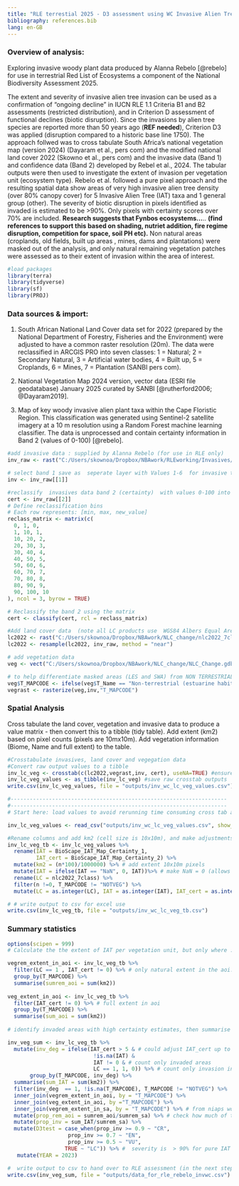 ```yaml
---
title: "RLE terrestial 2025 - D3 assessment using WC Invasive Alien Tree data"
bibliography: references.bib
lang: en-GB
---
```


### Overview of analysis:

Exploring invasive woody plant data produced by Alanna Rebelo [@rebelo] for use in terrestrial Red List of Ecosystems a component of the National Biodiversity Assessment 2025.

The extent and severity of invasive alien tree invasion can be used as a confirmation of "ongoing decline" in IUCN RLE 1.1 Criteria B1 and B2 assessments (restricted distribution), and in Criterion D assessment of functional declines (biotic disruption). Since the invasions by alien tree species are reported more than 50 years ago (**REF needed**), Criterion D3 was applied (disruption compared to a historic base line 1750). The approach follwed was to cross tabulate South Africa's national vegetation map (version 2024) (Dayaram et al., pers com) and the modified national land cover 2022 (Skowno et al., pers com) and the invasive data (Band 1) and confidence data (Band 2) developed by Rebel et al., 2024. The tabular outputs were then used to investigate the extent of invasion per vegetation unit (ecosystem type). Rebelo et al. followed a pure pixel approach and the resulting spatial data show areas of very high invasive alien tree density (over 80% canopy cover) for 5 Invasive Alien Tree (IAT) taxa and 1 general group (other). The severity of biotic disruption in pixels identified as invaded is estimated to be \>90%. Only pixels with certainty scores over 70% are included. **Research suggests that Fynbos ecosystems...**.. **(find references to support this based on shading, nutriet addition, fire regime disruption, competition for space, soil PH etc).** Non natural areas (croplands, old fields, built up areas , mines, dams and plantations) were masked out of the analysis, and only natural remaining vegetation patches were assessed as to their extent of invasion within the area of interest.

```r
#load packages  
library(terra) 
library(tidyverse)
library(sf)
library(PROJ)
```

### Data sources & import:

1.  South African National Land Cover data set for 2022 (prepared by the National Department of Forestry, Fisheries and the Environment) were adjusted to have a common raster resolution (20m). The data were reclassified in ARCGIS PRO into seven classes: 1 = Natural; 2 = Secondary Natural, 3 = Artificial water bodies, 4 = Built up, 5 = Croplands, 6 = Mines, 7 = Plantation (SANBI pers com).

2.  National Vegetation Map 2024 version, vector data (ESRI file geodatabase) January 2025 curated by SANBI [@rutherford2006; @Dayaram2019].

3.  Map of key woody invasive alien plant taxa within the Cape Floristic Region. This classification was generated using Sentinel-2 satellite imagery at a 10 m resolution using a Random Forest machine learning classifier. The data is unprocessed and contain certainty information in Band 2 (values of 0-100) [@rebelo].

```r
#add invasive data : supplied by Alanna Rebelo (for use in RLE only)
inv_raw <- rast("C:/Users/skownoa/Dropbox/NBAwork/RLEworking/Invasives/Rebelo Invasives WC/BioScape_IAT_Map_Certainty.tif")  #ensure it uses proj =  wgs84 aea cm 25 -24 -33

# select band 1 save as  seperate layer with Values 1-6  for invasive taxa
inv <- inv_raw[[1]]

#reclassify  invasives data band 2 (certainty)  with values 0-100 into bins
cert <- inv_raw[[2]]
# Define reclassification bins
# Each row represents: [min, max, new_value]
reclass_matrix <- matrix(c(
  0, 1, 0,
  1, 10, 1,
  10, 20, 2,
  20, 30, 3,
  30, 40, 4,
  40, 50, 5, 
  50, 60, 6, 
  60, 70, 7, 
  70, 80, 8, 
  80, 90, 9, 
  90, 100, 10
), ncol = 3, byrow = TRUE)

# Reclassify the band 2 using the matrix
cert <- classify(cert, rcl = reclass_matrix)

#Add land cover data  (note all LC products use  WGS84 Albers Equal Area, central meridian = 25; std parallel1 = -24; std parallel2 = -33). Use Tif version as this is processed faster by R terra.
lc2022 <- rast("C:/Users/skownoa/Dropbox/NBAwork/NLC_change/nlc2022_7class.tif")
lc2022 <- resample(lc2022, inv_raw, method = "near")

# add vegetation data
veg <- vect("C:/Users/skownoa/Dropbox/NBAwork/NLC_change/NLC_Change.gdb", "NVM2024Final_IEM5_12_07012025")  #ensure it uses proj =  wgs84 aea cm 25 -24 -33

# to help differentiate masked areas (LES and SWA) from NON TERRESTRIAL areas add "NOTVEG" to T_MAPCODE where T_NAME = "Non-Terrestrial*"
veg$T_MAPCODE <- ifelse(veg$T_Name == "Non-terrestrial (estuarine habitat)" | veg$T_Name == "Non-terrestrial (Aquatic)", "NOTVEG", veg$T_MAPCODE) 
vegrast <- rasterize(veg,inv,"T_MAPCODE")

```

### Spatial Analysis

Cross tabulate the land cover, vegetation and invasive data to produce a value matrix - then convert this to a tibble (tidy table). Add extent (km2) based on pixel counts (pixels are 10mx10m). Add vegetation information (Biome, Name and full extent) to the table.

```r
#Crosstabulate invasives, land cover and vegegation data 
#Convert raw output values to a tibble
inv_lc_veg <- crosstab(c(lc2022,vegrast,inv, cert), useNA=TRUE) #ensure NA areas included
inv_lc_veg_values <- as_tibble(inv_lc_veg) #save raw crosstab outputs
write.csv(inv_lc_veg_values, file = "outputs/inv_wc_lc_veg_values.csv") 

#--------------------------------------------------------------------
#--------------------------------------------------------------------
# Start here: load values to avoid rerunning time consuming cross tab above

inv_lc_veg_values <- read_csv("outputs/inv_wc_lc_veg_values.csv", show_col_types = FALSE)

#Rename columns and add km2 (cell size is 10x10m), and make adjustments to values as required
inv_lc_veg_tb <- inv_lc_veg_values %>%
  rename(IAT = BioScape_IAT_Map_Certainty_1, 
         IAT_cert = BioScape_IAT_Map_Certainty_2) %>%
  mutate(km2 = (n*100)/1000000) %>% # add extent 10x10m pixels
  mutate(IAT = ifelse(IAT == "NaN", 0, IAT))%>% # make NaN = 0 (allows as.integer later)
  rename(LC = nlc2022_7class) %>%
  filter(n !=0, T_MAPCODE != "NOTVEG") %>%
  mutate(LC = as.integer(LC), IAT = as.integer(IAT), IAT_cert = as.integer(IAT_cert)) #IMPORTANT to make integers othewise ifelse does not work correctly below!

# # write output to csv for excel use
write.csv(inv_lc_veg_tb, file = "outputs/inv_wc_lc_veg_tb.csv") 

```

### Summary statistics

```r
options(scipen = 999)
# Calculate the the extent of IAT per vegetation unit, but only where : landcover is natural (LC = 1) and where IAT certainty  is greater than 50% (IAT_cert>2) and invasives have been recored (IAT =1). To ensure focus on AOI use IAT_cert != 0 this means outside of AOI. But note IAT = 0 simply means no invasives detected.

vegrem_extent_in_aoi <- inv_lc_veg_tb %>%
  filter(LC == 1 , IAT_cert != 0) %>% # only natural extent in the aoi. 
  group_by(T_MAPCODE) %>%
  summarise(sumrem_aoi = sum(km2))
  
veg_extent_in_aoi <- inv_lc_veg_tb %>%
  filter(IAT_cert != 0) %>% # full extent in aoi
  group_by(T_MAPCODE) %>%
  summarise(sum_aoi = sum(km2))
 
# identify invaded areas with high certainty estimates, then summarise and work out prop of natural remaining vegetation that is invaded. This script requires that cript for niaps (Invasives_niaps.qmd) has already been run to produce the table "vegrem_extent_in_sa"

inv_veg_sum <- inv_lc_veg_tb %>%
  mutate(inv_deg = ifelse(IAT_cert > 5 & # could adjust IAT_cert up to 6 (>50% cert)
                           !is.na(IAT) &
                           IAT != 0 & # count only invaded areas
                           LC == 1, 1, 0)) %>% # count only invasion in natural veg
       group_by(T_MAPCODE, inv_deg) %>%
  summarise(sum_IAT = sum(km2)) %>%
  filter(inv_deg  == 1, !is.na(T_MAPCODE), T_MAPCODE != "NOTVEG") %>%
  inner_join(vegrem_extent_in_aoi, by = "T_MAPCODE") %>%
  inner_join(veg_extent_in_aoi, by ="T_MAPCODE") %>%
  inner_join(vegrem_extent_in_sa, by = "T_MAPCODE") %>% # from niaps workflow
  mutate(prop_rem_aoi = sumrem_aoi/sumrem_sa) %>% # check how much of type is in AOI
  mutate(prop_inv = sum_IAT/sumrem_sa) %>%
  mutate(D3test = case_when(prop_inv >= 0.9 ~ "CR",
                   prop_inv >= 0.7 ~ "EN",
                   prop_inv >= 0.5 ~ "VU",
                  TRUE ~ "LC")) %>% #  severity is  > 90% for pure IAT pixels
   mutate(YEAR = 2023)

#  write output to csv to hand over to RLE assessment (in the next step the proportion of each ecosystem )
write.csv(inv_veg_sum, file = "outputs/data_for_rle_rebelo_invwc.csv") 

```
